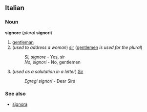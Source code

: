 ==Italian==
===Noun===
'''signore''' (''plural'' '''signori''')

#[[gentleman]]
#(''used to address a woman'') [[sir]] ([[gentlemen]] ''is used for the plural'')
#:''Sì, signore'' - Yes, sir
#:''No, signori'' - No, gentlemen
#(''used as a salutation in a letter'') [[Sir]]
#:''Egregi signori'' - Dear Sirs

===See also===
*[[signora]]